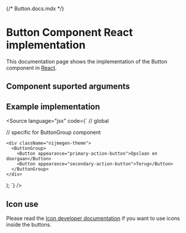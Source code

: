 {/* Button.docs.mdx */}

<Meta of={ButtonGroupStories} />

# Button Component React implementation
This documentation page shows the implementation of the Button component in [React](https://react.dev/).

## Component suported arguments
<Primary />
<Controls />

## Example implementation
<Source language="jsx" code={`
// global

// specific for ButtonGroup component

    <div className="nijmegen-theme">
      <ButtonGroup>
        <Button appearance="primary-action-button">Opslaan en doorgaan</Button>
        <Button appearance="secondary-action-button">Terug</Button>
      </ButtonGroup>
    </div>
);
`} />

## Icon use
Please read the [Icon developer documentation](/?path=/docs/foundations-icons-developer-documentation--docs) if you want to use icons inside the buttons.
